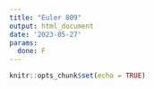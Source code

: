 ```yaml
---
title: "Euler 809"
output: html_document
date: '2023-05-27'
params:
  done: F
---
```


```r
knitr::opts_chunk$set(echo = TRUE)
```

